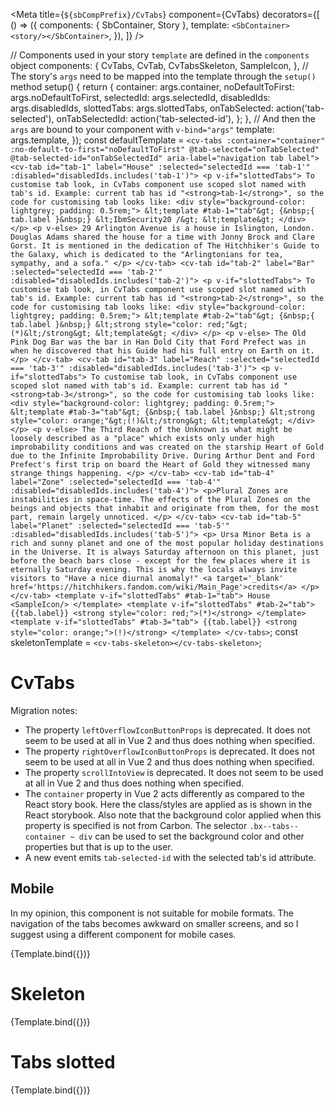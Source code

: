 
<Meta
  title={`${sbCompPrefix}/CvTabs`}
  component={CvTabs}
  decorators={[
    () => ({
      components: { SbContainer, Story },
      template: `<SbContainer><story/></SbContainer>`,
    }),
  ]}
/>

  // Components used in your story `template` are defined in the `components` object
  components: {
    CvTabs,
    CvTab,
    CvTabsSkeleton,
    SampleIcon,
  },
  // The story's `args` need to be mapped into the template through the `setup()` method
  setup() {
    return {
      container: args.container,
      noDefaultToFirst: args.noDefaultToFirst,
      selectedId: args.selectedId,
      disabledIds: args.disabledIds,
      slottedTabs: args.slottedTabs,
      onTabSelected: action('tab-selected'),
      onTabSelectedId: action('tab-selected-id'),
    };
  },
  // And then the `args` are bound to your component with `v-bind="args"`
  template: args.template,
});
const defaultTemplate = `
<cv-tabs
  :container="container"
  :no-default-to-first="noDefaultToFirst"
  @tab-selected="onTabSelected"
  @tab-selected-id="onTabSelectedId"
  aria-label="navigation tab label">
    <cv-tab id="tab-1" label="House" :selected="selectedId === 'tab-1'" :disabled="disabledIds.includes('tab-1')">
      <p v-if="slottedTabs">
        To customise tab look, in CvTabs component use scoped slot named with tab's id.
        Example: current tab has id "<strong>tab-1</strong>", so the code for customising tab looks like:
        <div style="background-color: lightgrey; padding: 0.5rem;">
          &lt;template #tab-1="tab"&gt;
            {&nbsp;{ tab.label }&nbsp;} &lt;IbmSecurity20 /&gt;
          &lt;template&gt;
        </div>
      </p>
      <p v-else>
        29 Arlington Avenue is a house in Islington, London. Douglas Adams shared the house for a time
        with Jonny Brock and Clare Gorst. It is mentioned in the dedication of The Hitchhiker's Guide to
        the Galaxy, which is dedicated to the "Arlingtonians for tea, sympathy, and a sofa."
      </p>
    </cv-tab>
    <cv-tab id="tab-2" label="Bar" :selected="selectedId === 'tab-2'" :disabled="disabledIds.includes('tab-2')">
      <p v-if="slottedTabs">
        To customise tab look, in CvTabs component use scoped slot named with tab's id.
        Example: current tab has id "<strong>tab-2</strong>", so the code for customising tab looks like:
        <div style="background-color: lightgrey; padding: 0.5rem;">
          &lt;template #tab-2="tab"&gt;
            {&nbsp;{ tab.label }&nbsp;} &lt;strong style="color: red;"&gt;(*)&lt;/strong&gt;
          &lt;template&gt;
        </div>
      </p>
      <p v-else>
        The Old Pink Dog Bar was the bar in Han Dold City that Ford Prefect was in when he discovered
        that his Guide had his full entry on Earth on it.
      </p>
    </cv-tab>
    <cv-tab id="tab-3" label="Reach" :selected="selectedId === 'tab-3'" :disabled="disabledIds.includes('tab-3')">
      <p v-if="slottedTabs">
        To customise tab look, in CvTabs component use scoped slot named with tab's id.
        Example: current tab has id "<strong>tab-3</strong>", so the code for customising tab looks like:
        <div style="background-color: lightgrey; padding: 0.5rem;">
          &lt;template #tab-3="tab"&gt;
            {&nbsp;{ tab.label }&nbsp;} &lt;strong style="color: orange;"&gt;(!)&lt;/strong&gt;
          &lt;template&gt;
        </div>
      </p>
      <p v-else>
        The Third Reach of the Unknown is what might be loosely described as a "place" which exists only
        under high improbability conditions and was created on the starship Heart of Gold due to the
        Infinite Improbability Drive. During Arthur Dent and Ford Prefect's first trip on board the Heart
        of Gold they witnessed many strange things happening.
      </p>
    </cv-tab>
    <cv-tab id="tab-4" label="Zone" :selected="selectedId === 'tab-4'" :disabled="disabledIds.includes('tab-4')">
      <p>Plural Zones are instabilities in space-time.
        The effects of the Plural Zones on the beings and objects that inhabit and originate from them,
        for the most part, remain largely unnoticed.
      </p>
    </cv-tab>
    <cv-tab id="tab-5" label="Planet" :selected="selectedId === 'tab-5'" :disabled="disabledIds.includes('tab-5')">
      <p>
        Ursa Minor Beta is a rich and sunny planet and one of the most popular holiday destinations in
        the Universe. It is always Saturday afternoon on this planet, just before the beach bars close -
        except for the few places where it is eternally Saturday evening. This is why the locals always
        invite visitors to "Have a nice diurnal anomaly!"
        <a target='_blank' href='https://hitchhikers.fandom.com/wiki/Main_Page'>credits</a>
      </p>
    </cv-tab>
    <template v-if="slottedTabs" #tab-1="tab">
      House <SampleIcon/>
    </template>
    <template v-if="slottedTabs" #tab-2="tab">
      {{tab.label}} <strong style="color: red;">(*)</strong>
    </template>
    <template v-if="slottedTabs" #tab-3="tab">
      {{tab.label}} <strong style="color: orange;">(!)</strong>
    </template>
</cv-tabs>
`;
const skeletonTemplate = `<cv-tabs-skeleton></cv-tabs-skeleton>`;

# CvTabs

Migration notes:

- The property `leftOverflowIconButtonProps` is deprecated. It does not seem to be used at all in Vue 2 and thus does
  nothing when specified.
- The property `rightOverflowIconButtonProps` is deprecated. It does not seem to be used at all in Vue 2 and thus does
  nothing when specified.
- The property `scrollIntoView` is deprecated. It does not seem to be used at all in Vue 2 and thus does nothing when
  specified.
- The `container` property in Vue 2 acts differently as compared to the React story book. Here the class/styles are
  applied as is shown in the React storybook. Also note that the background color applied when this property is
  specified is not from Carbon. The selector `.bx--tabs--container ~ div` can be used to set the background color and
  other properties but that is up to the user.
- A new event emits `tab-selected-id` with the selected tab's id attribute.

## Mobile

In my opinion, this component is not suitable for mobile formats. The navigation of the tabs becomes awkward on smaller
screens, and so I suggest using a different component for mobile cases.

<Canvas>
  <Story
    name="Default"
    parameters={{
      controls: {
        exclude: [
          'default',
          'template',
          'leftOverflowIconButtonProps',
          'rightOverflowIconButtonProps',
          'scrollIntoView',
          'tab-selected',
          'tab-selected-id',
        ],
      },
      docs: { source: { code: defaultTemplate } },
    }}
    args={{
      template: defaultTemplate,
      selectedId: '',
      disabledIds: [],
    }}
    argTypes={{
      selectedId: {
        control: 'select',
        default: '',
        options: ['', 'tab-1', 'tab-2', 'tab-3', 'tab-4', 'tab-5'],
      },
      disabledIds: {
        control: 'multi-select',
        options: ['tab-1', 'tab-2', 'tab-3', 'tab-4', 'tab-5'],
      },
    }}
  >
    {Template.bind({})}
  </Story>
</Canvas>

# Skeleton

<Canvas>
  <Story
    name="skeleton"
    parameters={{
      controls: {
        exclude: [
          'default',
          'template',
          'leftOverflowIconButtonProps',
          'rightOverflowIconButtonProps',
          'scrollIntoView',
          'tab-selected',
          'tab-selected-id',
          'container',
          'noDefaultToFirst',
        ],
      },
      docs: { source: { code: skeletonTemplate } },
    }}
    args={{
      template: skeletonTemplate,
    }}
    argTypes={{}}
  >
    {Template.bind({})}
  </Story>
</Canvas>

# Tabs slotted

<Canvas>
  <Story
    name="tabsSlot"
    parameters={{
      controls: {
        exclude: [
          'default',
          'template',
          'leftOverflowIconButtonProps',
          'rightOverflowIconButtonProps',
          'scrollIntoView',
          'tab-selected',
          'tab-selected-id',
          'slottedTabs',
        ],
      },
      docs: { source: { code: defaultTemplate } },
    }}
    args={{
      template: defaultTemplate,
      selectedId: '',
      disabledIds: [],
      slottedTabs: true
    }}
    argTypes={{
      selectedId: {
        control: 'select',
        default: '',
        options: ['', 'tab-1', 'tab-2', 'tab-3', 'tab-4', 'tab-5'],
      },
      disabledIds: {
        control: 'multi-select',
        options: ['tab-1', 'tab-2', 'tab-3', 'tab-4', 'tab-5'],
      },
    }}
  >
    {Template.bind({})}
  </Story>
</Canvas>
